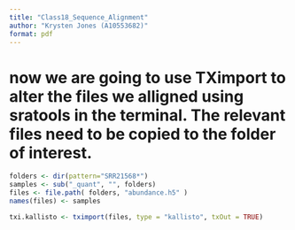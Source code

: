```yaml
---
title: "Class18_Sequence_Alignment"
author: "Krysten Jones (A10553682)"
format: pdf
---
```


# now we are going to use TXimport to alter the files we alligned using sratools in the terminal. The relevant files need to be copied to the folder of interest.

```r
folders <- dir(pattern="SRR21568*")
samples <- sub("_quant", "", folders)
files <- file.path( folders, "abundance.h5" )
names(files) <- samples

txi.kallisto <- tximport(files, type = "kallisto", txOut = TRUE)
```






